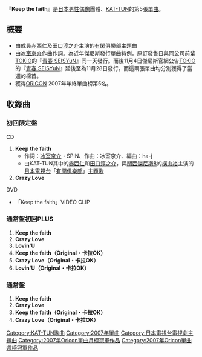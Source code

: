{{Infobox Single
| Name        = Keep the faith
| Artist      = [[KAT-TUN|KAT-TUN]]
| from Album  = [[KAT-TUN_III_-QUEEN_OF_PIRATES-|KAT-TUN III -QUEEN OF PIRATES-]]
| Released    = 2007年11月21日
| Genre       = [[J-POP|J-POP]]
| Label       = [[J_Storm|J-One Records]]
| Producer    = 
| Chart position = * 週榜第1位（[[Oricon公信榜|Oricon]]）
* 2007年12月度月榜第1位（Oricon）
* 2007年度年榜第5位（Oricon）
| Certification  = * 白金（唱片，[[日本唱片協會|日本唱片協會]]）
| Last single  = [[歡喜之歌|歡喜之歌]] <br />（2007年）
| This single  = '''Keep the faith''' <br />（2007年）
| Next single  = [[LIPS|LIPS]] <br /> （2008年）
}}

『'''Keep the faith'''』是[[日本|日本]][[男性偶像|男性偶像]]團體、[[KAT-TUN|KAT-TUN]]的第5張[[單曲|單曲]]。

== 概要 ==
*由成員[[赤西仁|赤西仁]]及[[田口淳之介|田口淳之介]]主演的[[有閑俱樂部|有閑俱樂部]]主題曲
*由[[冰室京介|冰室京介]]作曲作詞。為近年傑尼斯發行單曲特例，原訂發售日與同公司前輩[[TOKIO|TOKIO]]的『[[青春_SEISYuN|青春 SEISYuN]]』同一天發行。而後11月4日傑尼斯官網公告[[TOKIO|TOKIO]]的『[[青春_SEISYuN|青春 SEISYuN]]』延後至為11月28日發行。而這兩張單曲均分別獲得了當週的榜首。
*獲得[[ORICON|ORICON]] 2007年年終單曲榜第5名。

== 收錄曲 ==
=== 初回限定盤 ===
; CD
# '''Keep the faith'''
#* 作詞：[[冰室京介|冰室京介]]・SPIN、作曲：冰室京介、編曲：ha-j
#* 由KAT-TUN其中的[[赤西仁|赤西仁]]和[[田口淳之介|田口淳之介]]，與[[關西傑尼斯8|關西傑尼斯8]]的[[橫山裕|橫山裕]]主演的[[日本電視台|日本電視台]]「[[有閑俱樂部|有閑俱樂部]]」[[主題歌|主題歌]]
# '''Crazy Love'''

; DVD
* 「Keep the faith」VIDEO CLIP

=== 通常盤初回PLUS ===
# '''Keep the faith'''
# '''Crazy Love'''
# '''Lovin'U'''
# '''Keep the faith（Original・卡拉OK）'''
# '''Crazy Love（Original・卡拉OK）'''
# '''Lovin'U（Original・卡拉OK）'''

=== 通常盤 ===
# '''Keep the faith'''
# '''Crazy Love'''
# '''Keep the faith（Original・卡拉OK）'''
# '''Crazy Love（Original・卡拉OK）'''

{{Single-stub}}
{{KAT-TUN}}
{{Oricon單曲月榜冠軍 (2000年代後期)|2007年12月}}
{{Oricon單曲週榜冠軍 (2007年)|2007年12月3日}}
{{TV LIFE年度日劇大賞最佳主題曲獎}}
[[Category:KAT-TUN歌曲|Category:KAT-TUN歌曲]]
[[Category:2007年單曲|Category:2007年單曲]]
[[Category:日本電視台電視劇主題曲|Category:日本電視台電視劇主題曲]]
[[Category:2007年Oricon單曲月榜冠軍作品|Category:2007年Oricon單曲月榜冠軍作品]]
[[Category:2007年Oricon單曲週榜冠軍作品|Category:2007年Oricon單曲週榜冠軍作品]]